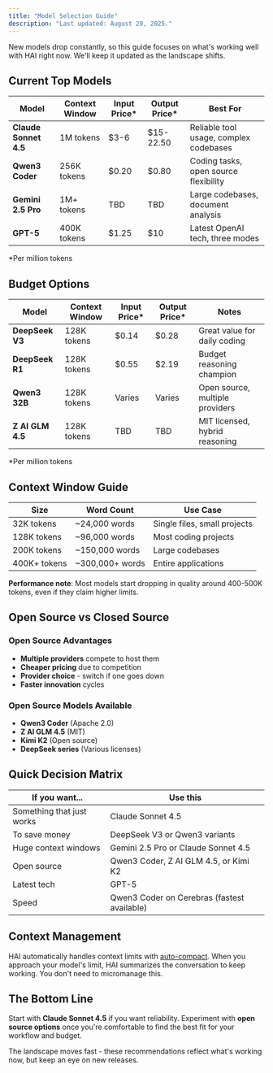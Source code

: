 ```yaml
---
title: "Model Selection Guide"
description: "Last updated: August 20, 2025."
---
```


New models drop constantly, so this guide focuses on what's working well with HAI right now. We'll keep it updated as the landscape shifts.

## Current Top Models

| Model | Context Window | Input Price* | Output Price* | Best For |
|-------|---------------|--------------|---------------|----------|
| **Claude Sonnet 4.5** | 1M tokens | $3-6 | $15-22.50 | Reliable tool usage, complex codebases |
| **Qwen3 Coder** | 256K tokens | $0.20 | $0.80 | Coding tasks, open source flexibility |
| **Gemini 2.5 Pro** | 1M+ tokens | TBD | TBD | Large codebases, document analysis |
| **GPT-5** | 400K tokens | $1.25 | $10 | Latest OpenAI tech, three modes |

*Per million tokens

## Budget Options

| Model | Context Window | Input Price* | Output Price* | Notes |
|-------|---------------|--------------|---------------|-------|
| **DeepSeek V3** | 128K tokens | $0.14 | $0.28 | Great value for daily coding |
| **DeepSeek R1** | 128K tokens | $0.55 | $2.19 | Budget reasoning champion |
| **Qwen3 32B** | 128K tokens | Varies | Varies | Open source, multiple providers |
| **Z AI GLM 4.5** | 128K tokens | TBD | TBD | MIT licensed, hybrid reasoning |

*Per million tokens


## Context Window Guide

| Size | Word Count | Use Case |
|------|------------|----------|
| 32K tokens | ~24,000 words | Single files, small projects |
| 128K tokens | ~96,000 words | Most coding projects |
| 200K tokens | ~150,000 words | Large codebases |
| 400K+ tokens | ~300,000+ words | Entire applications |

**Performance note**: Most models start dropping in quality around 400-500K tokens, even if they claim higher limits.

## Open Source vs Closed Source

### Open Source Advantages
- **Multiple providers** compete to host them
- **Cheaper pricing** due to competition  
- **Provider choice** - switch if one goes down
- **Faster innovation** cycles

### Open Source Models Available
- **Qwen3 Coder** (Apache 2.0)
- **Z AI GLM 4.5** (MIT)
- **Kimi K2** (Open source)
- **DeepSeek series** (Various licenses)

## Quick Decision Matrix

| If you want... | Use this |
|----------------|----------|
| Something that just works | Claude Sonnet 4.5 |
| To save money | DeepSeek V3 or Qwen3 variants |
| Huge context windows | Gemini 2.5 Pro or Claude Sonnet 4.5 |
| Open source | Qwen3 Coder, Z AI GLM 4.5, or Kimi K2 |
| Latest tech | GPT-5 |
| Speed | Qwen3 Coder on Cerebras (fastest available) |


## Context Management

HAI automatically handles context limits with [auto-compact](/features/auto-compact). When you approach your model's limit, HAI summarizes the conversation to keep working. You don't need to micromanage this.

## The Bottom Line

Start with **Claude Sonnet 4.5** if you want reliability. Experiment with **open source options** once you're comfortable to find the best fit for your workflow and budget.

The landscape moves fast - these recommendations reflect what's working now, but keep an eye on new releases.